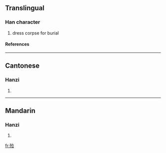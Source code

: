 {{see|殮}}

==Translingual==
===Han character===
{{Han char|rn=78|rad=歹|as=07|sn=11|four=|canj=一弓人一一 (MNOMM)}}
# dress corpse for burial
====References====
{{Han ref|kx=0581.131|hdz=21387.240|uh=6B93|ud=27539}}

----
==Cantonese==
===Hanzi===
{{yue-hanzi|jyut=|y=lim6}}
# {{defn|Cantonese}}

----
==Mandarin==
===Hanzi===
{{cmn-hanzi|tra=殮|pin=[[liàn]] (lian4)|wg=lien<sup>4</sup>}}
# {{defn|Mandarin}}

[[fr:殓]]